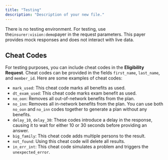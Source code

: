 ```yaml
---
title: "Testing"
description: "Description of your new file."
---
```


There is no testing environment. For testing, use the`insurer:vision:demo`payer in the request parameters. This payer provides mock responses and does not interact with live data.

## Cheat Codes

For testing purposes, you can include cheat codes in the **Eligibility Request**. Cheat codes can be provided in the fields `first_name`, `last_name`, and `member_id`. Here are some examples of cheat codes:

- `mark_used`: This cheat code marks all benefits as used.
- `dt_exam_used`: This cheat code marks exam benefit as used.
- `no_oon`: Removes all out-of-network benefits from the plan.
- `no_inn`: Removes all in-network benefits from the plan. You can use both `no_oon` and `no_inn` codes together to generate a plan without any benefits.
- `delay_10`, `delay_30`: These codes introduce a delay in the response, causing it to wait for either 10 or 30 seconds before providing an answer.
- `big_family`: This cheat code adds multiple persons to the result.
- `not_found`: Using this cheat code will delete all results.
- `in_err_int`: This cheat code simulates a problem and triggers the `unexpected_error`.